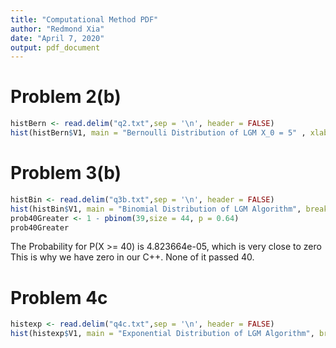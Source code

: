 ---
title: "Computational Method PDF"
author: "Redmond Xia"
date: "April 7, 2020"
output: pdf_document
---

# Problem 2(b)
```{r }
histBern <- read.delim("q2.txt",sep = '\n', header = FALSE)
hist(histBern$V1, main = "Bernoulli Distribution of LGM X_0 = 5" , xlab = "X = {-1,0,1,2}")
```

# Problem 3(b)
```{r}
histBin <- read.delim("q3b.txt",sep = '\n', header = FALSE)
hist(histBin$V1, main = "Binomial Distribution of LGM Algorithm", breaks = 30)
prob40Greater <- 1 - pbinom(39,size = 44, p = 0.64) 
prob40Greater
```
The Probability for P(X >= 40) is 4.823664e-05, which is very close to zero
This is why we have zero in our C++. None of it passed 40.

# Problem 4c
```{r}
histexp <- read.delim("q4c.txt",sep = '\n', header = FALSE)
hist(histexp$V1, main = "Exponential Distribution of LGM Algorithm", breaks = 25)
```

